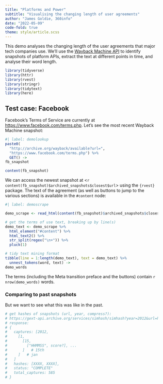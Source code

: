 ```yaml
---
title: "Platforms and Power"
subtitle: "Visualising the changing length of user agreements"
author: "James Goldie, 360info"
date: "2022-05-09"
code-fold: true
theme: style/article.scss
---
```


This demo analyses the changing length of the user agreements that major tech companies use. We'll use the [Wayback Machine API](https://archive.org/help/wayback_api.php) to identify snapshots of platform APIs, extract the text at different points in time, and analyse their word length.


```r
library(tidyverse)
library(httr)
library(rvest)
library(stringr)
library(tidytext)
library(here)
```

## Test case: Facebook

Facebook's Terms of Service are currently at <https://www.facebook.com/terms.php>. Let's see the most recent Wayback Machine snapshot:

```r
#| label: demolookup
paste0(
  "http://archive.org/wayback/available?url=",
  "https://www.facebook.com/terms.php") %>%
  GET() ->
fb_snapshot

content(fb_snapshot)
```

We can access the newest snapshot at <`r content(fb_snapshot)$archived_snapshots$closest$url`> using the `{rvest}` package. The text of the agreement (as well as buttons to jump to the various sections) is available in the `#content` node:

```r
#| label: demoscrape

demo_scrape <- read_html(content(fb_snapshot)$archived_snapshots$closest$url)

# get the terms of use text, breaking up by line(s)
demo_text <- demo_scrape %>%
  html_element("#content") %>%
  html_text2() %>%
  str_split(regex("\n+")) %>%
  pluck(1)

# tidy text mining format
tibble(line = 1:length(demo_text), text = demo_text) %>%
  unnest_tokens(word, text) ->
demo_words
```

The terms (including the Meta transition preface and the buttons) contain `r nrow(demo_words)` words.

### Comparing to past snapshots

But we want to see what this was like in the past.

```r

# get hashes of snapshots (url, year, compress?):
# https://gext-api.archive.org/services/simhash/simhash?year=2012&url=https://www.facebook.com/terms.php&compress=1
# response:
# {
#   captures: [2012,
#     [1, 
#       [15,
#         ["HHMMSS", score?], ...
#       ]   # 15th
#     ]   # jan
#   ]
#   hashes: [XXXX, XXXX],
#   status: "COMPLETE"
#   total_captures: 585
# }

```